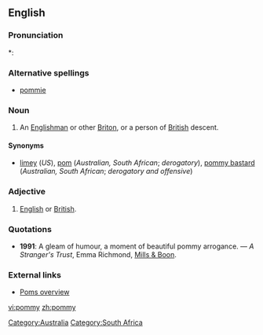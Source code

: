 ==English==

===Pronunciation===
*: {{rhymes|ɒmi}}

===Alternative spellings===
* [[pommie]]

===Noun===
{{en-noun|pomm|ies}}

# {{context|Australian|South African|derogatory}} An [[Englishman]] or other [[Briton]], or a person of [[British]] descent.

====Synonyms====
* [[limey]] (''US''), [[pom]] (''Australian, South African''; ''derogatory''), [[pommy bastard]] (''Australian, South African''; ''derogatory and offensive'')

===Adjective===
{{en-adj|-}}

# {{context|Australian|South African|pejorative}} [[English]] or [[British]].

===Quotations===
* '''1991''': A gleam of humour, a moment of beautiful pommy arrogance. &mdash; ''A Stranger's Trust'', Emma Richmond, [[w:Mills & Boon|Mills & Boon]].

===External links===
* [http://www.australianbeers.com/culture/poms.htm Poms overview]

[[Category:Australia]]
[[Category:South Africa]]

[[vi:pommy]]
[[zh:pommy]]